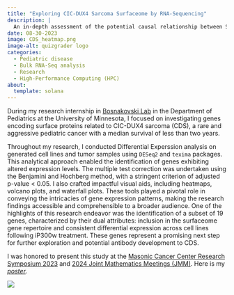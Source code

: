 ```yaml
---
title: "Exploring CIC-DUX4 Sarcoma Surfaceome by RNA-Sequencing"
description: |
  An in-depth assessment of the potential causal relationship between Self-Perception of Creativity and Participation in Arts using data set from National Archive of Data on Arts & Culture.
date: 08-30-2023
image: CDS_heatmap.png
image-alt: quizgrader logo
categories:
  - Pediatric disease
  - Bulk RNA-Seq analysis
  - Research
  - High-Performance Computing (HPC)
about:
  template: solana
---
```


During my research internship in [Bosnakovski Lab](https://med.umn.edu/pediatrics/research/research-laboratories-and-programs/bosnakovski-lab) in the Department of Pediatrics at the University of Minnesota, I focused on investigating genes encoding surface proteins related to CIC-DUX4 sarcoma (CDS), a rare and aggressive pediatric cancer with a median survival of less than two years.

Throughout my research, I conducted Differential Experssion analysis on generated cell lines and tumor samples using `DESeq2` and `texima` packages. This analytical approach enabled the identification of genes exhibiting altered expression levels. The multiple test correction was undertaken using the Benjamini and Hochberg method, with a stringent criterion of adjusted p-value \< 0.05. I also crafted impactful visual aids, including heatmaps, volcano plots, and waterfall plots. These tools played a pivotal role in conveying the intricacies of gene expression patterns, making the research findings accessible and comprehensible to a broader audience. One of the highlights of this research endeavor was the identification of a subset of 19 genes, characterized by their dual attributes: inclusion in the surfaceome gene repertoire and consistent differential expression across cell lines following iP300w treatment. These genes represent a promising next step for further exploration and potential antibody development to CDS.

I was honored to present this study at the [Masonic Cancer Center Research Symposium 2023](https://cancer.umn.edu/events/masonic-cancer-center-research-symposium-1) and [2024 Joint Mathematics Meetings (JMM)](https://www.jointmathematicsmeetings.org/meetings/national/jmm2024/2300_program.html). Here is my [*poster*](https://drive.google.com/file/d/1k57Yca9sB_MrSVVBasW5qEHusZ66J-ge/view?usp=sharing). 

![](lab.png)
